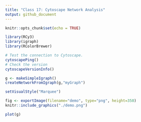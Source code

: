```yaml
---
title: "Class 17: Cytoscape Network Analysis"
output: github_document
---
```


```r
knitr::opts_chunk$set(echo = TRUE)
```

```r
library(RCy3)
library(igraph)
library(RColorBrewer)
```

```r
# Test the connection to Cytoscape.
cytoscapePing()
# Check the version
cytoscapeVersionInfo()
```

```r
g <- makeSimpleIgraph()
createNetworkFromIgraph(g,"myGraph")
```
```r
setVisualStyle("Marquee")

```
```r
fig <- exportImage(filename="demo", type="png", height=350)
knitr::include_graphics("./demo.png")

```

```r
plot(g)
```

